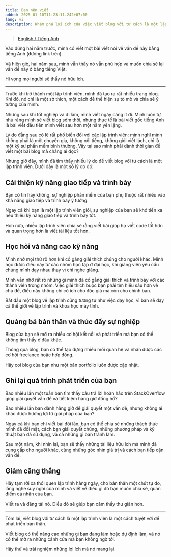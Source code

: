 ```yaml
---
title: Bạn nên viết
added: 2025-01-10T11:23:11.242+07:00
lang: vi
description: Khám phá lợi ích của việc viết blog với tư cách là một lập trình viên. Học cách viết blog có thể cải thiện kỹ năng, sự nghiệp và sức khỏe tinh thần của bạn.
---
```


> [English / Tiếng Anh](/writing/you-should-write)

Vào đúng hai năm trước, mình có viết một bài viết nói về vấn đề này bằng tiếng Anh (đường link trên).

Và hiện giờ, hai năm sau, mình vẫn thấy nó vẫn phù hợp và muốn chia sẻ lại vấn đề này ở bằng tiếng Việt.

Hi vọng mọi người sẽ thấy nó hữu ích.

---

Trước khi trở thành một lập trình viên, mình đã tạo ra rất nhiều trang blog. Khi đó, nó chỉ là một sở thích, một cách để thể hiện sự tò mò và chia sẻ ý tưởng của mình.

Nhưng sau khi tốt nghiệp và đi làm, mình viết ngày càng ít đi. Mình luôn tự nhủ rằng mình sẽ viết blog sớm thôi, nhưng thực tế là bài viết gốc tiếng Anh là bài viết đầu tiên mình viết sau hơn một năm yên lặng.

Lý do đằng sau có lẽ rất phổ biến đối với các lập trình viên: mình nghĩ mình không phải là một chuyên gia, không nổi tiếng, không giỏi viết lách, chỉ là một kỹ sư phần mềm bình thường. Vậy tại sao mình phải dành thời gian để viết một bài blog mà chẳng ai đọc?

Nhưng giờ đây, mình đã tìm thấy nhiều lý do để viết blog với tư cách là một lập trình viên. Dưới đây là một số lý do đó:

## Cải thiện kỹ năng giao tiếp và trình bày

Bạn có tin hay không, sự nghiệp phần mềm của bạn phụ thuộc rất nhiều vào khả năng giao tiếp và trình bày ý tưởng.

Ngay cả khi bạn là một lập trình viên giỏi, sự nghiệp của bạn sẽ khó tiến xa nếu thiếu kỹ năng giao tiếp và trình bày tốt.

Hơn nữa, nhiều lập trình viên chia sẻ rằng viết bài giúp họ viết code tốt hơn và quan trọng hơn là viết tài liệu tốt hơn.

## Học hỏi và nâng cao kỹ năng

Mình nhớ mọi thứ rõ hơn khi cố gắng giải thích chúng cho người khác. Mình học được điều này từ các nhóm học tập ở đại học, khi giảng viên yêu cầu chúng mình dạy nhau thay vì chỉ nghe giảng.

Mình vẫn nhớ rất rõ những gì mình đã cố gắng giải thích và trình bày với các thành viên trong nhóm. Việc giải thích buộc bạn phải tìm hiểu sâu hơn về chủ đề, điều này không chỉ có ích cho độc giả mà còn cho chính bạn.

Bắt đầu một blog về lập trình cũng tương tự như việc dạy học, vì bạn sẽ dạy cả thế giới về lập trình và khoa học máy tính.

## Quảng bá bản thân và thúc đẩy sự nghiệp

Blog của bạn sẽ mở ra nhiều cơ hội kết nối và phát triển mà bạn có thể không tìm thấy ở đâu khác.

Thông qua blog, bạn có thể tạo dựng nhiều mối quan hệ và nhận được các cơ hội freelance hoặc hợp đồng.

Hãy coi blog của bạn như một bản portfolio luôn được cập nhật.

## Ghi lại quá trình phát triển của bạn

Bao nhiêu lần một tuần bạn tìm thấy câu trả lời hoàn hảo trên StackOverflow giúp giải quyết vấn đề và tiết kiệm hàng giờ đồng hồ?

Bao nhiêu lần bạn dành hàng giờ để giải quyết một vấn đề, nhưng không ai khác được hưởng lợi từ giải pháp của bạn?

Ngay cả khi bạn chỉ viết bài đôi lần, bạn có thể chia sẻ những thách thức mình đã đối mặt, cách bạn giải quyết chúng, những phương pháp và kỹ thuật bạn đã sử dụng, và cả những gì bạn tránh làm.

Sau một năm, khi nhìn lại, bạn sẽ thấy những tài liệu hữu ích mà mình đã cung cấp cho người khác, cùng những góc nhìn giá trị và cách bạn tiếp cận vấn đề.

## Giảm căng thẳng

Hãy tạm rời xa thói quen lập trình hàng ngày, cho bản thân một chút tự do, lắng nghe suy nghĩ của mình và viết về điều gì đó bạn muốn chia sẻ, quan điểm cá nhân của bạn.

Viết ra và đăng tải nó. Điều đó sẽ giúp bạn cảm thấy thư giãn hơn.

---

Tóm lại, viết blog với tư cách là một lập trình viên là một cách tuyệt vời để phát triển bản thân.

Viết blog có thể nâng cao những gì bạn đang làm hoặc dự định làm, và nó có thể mở ra những cánh cửa mà bạn không ngờ tới.

Hãy thử và trải nghiệm những lợi ích mà nó mang lại.
